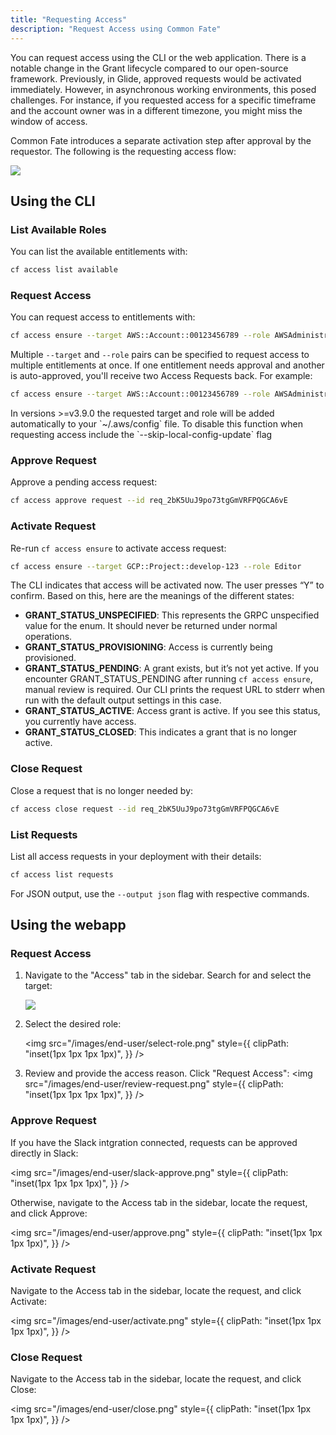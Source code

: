 ```yaml
---
title: "Requesting Access"
description: "Request Access using Common Fate"
---
```


You can request access using the CLI or the web application. There is a notable change in the Grant lifecycle compared to our open-source framework. Previously, in Glide, approved requests would be activated immediately. However, in asynchronous working environments, this posed challenges. For instance, if you requested access for a specific timeframe and the account owner was in a different timezone, you might miss the window of access.

Common Fate introduces a separate activation step after approval by the requestor. The following is the requesting access flow:

<img src="/images/cedar/cedar-actions-workflow-new.png" />

## Using the CLI

### List Available Roles

You can list the available entitlements with:

```bash
cf access list available
```

### Request Access

You can request access to entitlements with:

```bash
cf access ensure --target AWS::Account::00123456789 --role AWSAdministratorAccess
```

Multiple `--target` and `--role` pairs can be specified to request access to multiple entitlements at once. If one entitlement needs approval and another is auto-approved, you'll receive two Access Requests back. For example:

```bash
cf access ensure --target AWS::Account::00123456789 --role AWSAdministratorAccess --target GCP::Project::develop-123 --role Editor
```

<Note>
  In versions >=v3.9.0 the requested target and role will be added automatically
  to your `~/.aws/config` file. To disable this function when requesting access
  include the `--skip-local-config-update` flag
</Note>

### Approve Request

Approve a pending access request:

```bash
cf access approve request --id req_2bK5UuJ9po73tgGmVRFPQGCA6vE
```

### Activate Request

Re-run `cf access ensure` to activate access request:

```bash
cf access ensure --target GCP::Project::develop-123 --role Editor
```

The CLI indicates that access will be activated now. The user presses “Y” to confirm. Based on this, here are the meanings of the different states:

- **GRANT_STATUS_UNSPECIFIED**: This represents the GRPC unspecified value for the enum. It should never be returned under normal operations.
- **GRANT_STATUS_PROVISIONING**: Access is currently being provisioned.
- **GRANT_STATUS_PENDING**: A grant exists, but it’s not yet active. If you encounter GRANT_STATUS_PENDING after running `cf access ensure`, manual review is required. Our CLI prints the request URL to stderr when run with the default output settings in this case.
- **GRANT_STATUS_ACTIVE**: Access grant is active. If you see this status, you currently have access.
- **GRANT_STATUS_CLOSED**: This indicates a grant that is no longer active.

### Close Request

Close a request that is no longer needed by:

```bash
cf access close request --id req_2bK5UuJ9po73tgGmVRFPQGCA6vE
```

### List Requests

List all access requests in your deployment with their details:

```bash
cf access list requests
```

For JSON output, use the `--output json` flag with respective commands.

## Using the webapp

### Request Access

1. Navigate to the "Access" tab in the sidebar. Search for and select the target:

   <img src="/images/end-user/target.png" />

2. Select the desired role:

   <img
     src="/images/end-user/select-role.png"
     style={{
       clipPath: "inset(1px 1px 1px 1px)",
     }}
   />

3. Review and provide the access reason. Click "Request Access":
   <img
     src="/images/end-user/review-request.png"
     style={{
       clipPath: "inset(1px 1px 1px 1px)",
     }}
   />

### Approve Request

If you have the Slack intgration connected, requests can be approved directly in Slack:

<img
  src="/images/end-user/slack-approve.png"
  style={{
    clipPath: "inset(1px 1px 1px 1px)",
  }}
/>

Otherwise, navigate to the Access tab in the sidebar, locate the request, and
click Approve:

<img
  src="/images/end-user/approve.png"
  style={{
    clipPath: "inset(1px 1px 1px 1px)",
  }}
/>

### Activate Request

Navigate to the Access tab in the sidebar, locate the request, and click Activate:

<img
  src="/images/end-user/activate.png"
  style={{
    clipPath: "inset(1px 1px 1px 1px)",
  }}
/>

### Close Request

Navigate to the Access tab in the sidebar, locate the request, and click Close:

<img
  src="/images/end-user/close.png"
  style={{
    clipPath: "inset(1px 1px 1px 1px)",
  }}
/>

